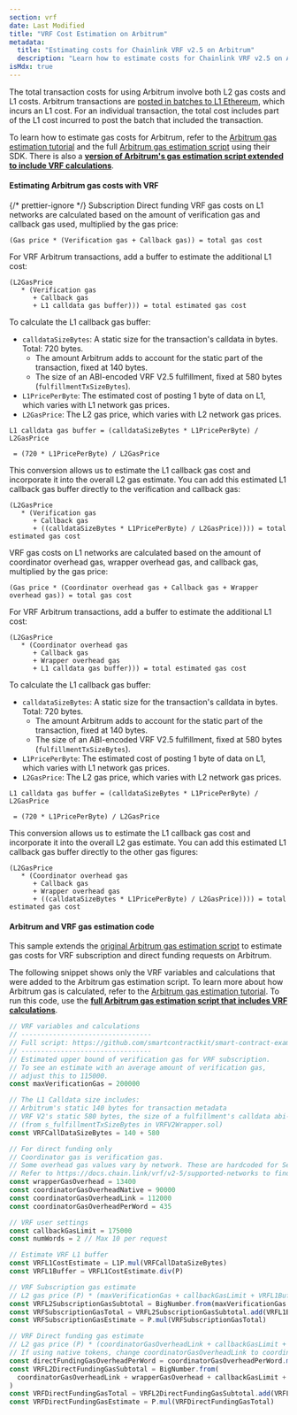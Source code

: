 ```yaml
---
section: vrf
date: Last Modified
title: "VRF Cost Estimation on Arbitrum"
metadata:
  title: "Estimating costs for Chainlink VRF v2.5 on Arbitrum"
  description: "Learn how to estimate costs for Chainlink VRF v2.5 on Arbitrum."
isMdx: true
---
```



The total transaction costs for using Arbitrum involve both L2 gas costs and L1 costs. Arbitrum transactions are [posted in batches to L1 Ethereum](https://developer.arbitrum.io/inside-arbitrum-nitro/#how-the-sequencer-publishes-the-sequence), which incurs an L1 cost. For an individual transaction, the total cost includes part of the L1 cost incurred to post the batch that included the transaction.

To learn how to estimate gas costs for Arbitrum, refer to the [Arbitrum gas estimation tutorial](https://developer.arbitrum.io/devs-how-tos/how-to-estimate-gas) and the full [Arbitrum gas estimation script](https://github.com/OffchainLabs/arbitrum-tutorials/tree/master/packages/gas-estimation) using their SDK. There is also a [**version of Arbitrum's gas estimation script extended to include VRF calculations**](#arbitrum-and-vrf-gas-estimation-code).

#### Estimating Arbitrum gas costs with VRF

{/* prettier-ignore */}
<TabsContent sharedStore="vrfMethod" client:visible>
<Fragment slot="tab.1">Subscription</Fragment>
<Fragment slot="tab.2">Direct funding</Fragment>
<Fragment slot="panel.1">
VRF gas costs on L1 networks are calculated based on the amount of verification gas and callback gas used, multiplied by the gas price:

```
(Gas price * (Verification gas + Callback gas)) = total gas cost
```

For VRF Arbitrum transactions, add a buffer to estimate the additional L1 cost:

```
(L2GasPrice
   * (Verification gas
      + Callback gas
      + L1 calldata gas buffer))) = total estimated gas cost
```

To calculate the L1 callback gas buffer:

- `calldataSizeBytes`: A static size for the transaction's calldata in bytes. Total: 720 bytes.
  - The amount Arbitrum adds to account for the static part of the transaction, fixed at 140 bytes.
  - The size of an ABI-encoded VRF V2.5 fulfillment, fixed at 580 bytes (`fulfillmentTxSizeBytes`).
- `L1PricePerByte`: The estimated cost of posting 1 byte of data on L1, which varies with L1 network gas prices.
- `L2GasPrice`: The L2 gas price, which varies with L2 network gas prices.

```
L1 calldata gas buffer = (calldataSizeBytes * L1PricePerByte) / L2GasPrice

 = (720 * L1PricePerByte) / L2GasPrice
```

This conversion allows us to estimate the L1 callback gas cost and incorporate it into the overall L2 gas estimate. You can add this estimated L1 callback gas buffer directly to the verification and callback gas:

```
(L2GasPrice
   * (Verification gas
      + Callback gas
      + ((calldataSizeBytes * L1PricePerByte) / L2GasPrice)))) = total estimated gas cost
```

</Fragment>
<Fragment slot="panel.2">
VRF gas costs on L1 networks are calculated based on the amount of coordinator overhead gas, wrapper overhead gas, and callback gas, multiplied by the gas price:

```
(Gas price * (Coordinator overhead gas + Callback gas + Wrapper overhead gas)) = total gas cost
```

For VRF Arbitrum transactions, add a buffer to estimate the additional L1 cost:

```
(L2GasPrice
   * (Coordinator overhead gas
      + Callback gas
      + Wrapper overhead gas
      + L1 calldata gas buffer))) = total estimated gas cost
```

To calculate the L1 callback gas buffer:

- `calldataSizeBytes`: A static size for the transaction's calldata in bytes. Total: 720 bytes.
  - The amount Arbitrum adds to account for the static part of the transaction, fixed at 140 bytes.
  - The size of an ABI-encoded VRF V2.5 fulfillment, fixed at 580 bytes (`fulfillmentTxSizeBytes`).
- `L1PricePerByte`: The estimated cost of posting 1 byte of data on L1, which varies with L1 network gas prices.
- `L2GasPrice`: The L2 gas price, which varies with L2 network gas prices.

```
L1 calldata gas buffer = (calldataSizeBytes * L1PricePerByte) / L2GasPrice

 = (720 * L1PricePerByte) / L2GasPrice
```

This conversion allows us to estimate the L1 callback gas cost and incorporate it into the overall L2 gas estimate. You can add this estimated L1 callback gas buffer directly to the other gas figures:

```
(L2GasPrice
   * (Coordinator overhead gas
      + Callback gas
      + Wrapper overhead gas
      + ((calldataSizeBytes * L1PricePerByte) / L2GasPrice)))) = total estimated gas cost
```

</Fragment>
</TabsContent>

#### Arbitrum and VRF gas estimation code

This sample extends the [original Arbitrum gas estimation script](https://github.com/OffchainLabs/arbitrum-tutorials/tree/master/packages/gas-estimation) to estimate gas costs for VRF subscription and direct funding requests on Arbitrum.

The following snippet shows only the VRF variables and calculations that were added to the Arbitrum gas estimation script. To learn more about how Arbitrum gas is calculated, refer to the [Arbitrum gas estimation tutorial](https://developer.arbitrum.io/devs-how-tos/how-to-estimate-gas). To run this code, use the [**full Arbitrum gas estimation script that includes VRF calculations**](https://github.com/smartcontractkit/smart-contract-examples/tree/main/vrf-arbitrum-gas-estimation).

```typescript
// VRF variables and calculations
// ---------------------------------
// Full script: https://github.com/smartcontractkit/smart-contract-examples/tree/main/vrf-arbitrum-gas-estimation
// ---------------------------------
// Estimated upper bound of verification gas for VRF subscription.
// To see an estimate with an average amount of verification gas,
// adjust this to 115000.
const maxVerificationGas = 200000

// The L1 Calldata size includes:
// Arbitrum's static 140 bytes for transaction metadata
// VRF V2's static 580 bytes, the size of a fulfillment's calldata abi-encoded in bytes
// (from s_fulfillmentTxSizeBytes in VRFV2Wrapper.sol)
const VRFCallDataSizeBytes = 140 + 580

// For direct funding only
// Coordinator gas is verification gas.
// Some overhead gas values vary by network. These are hardcoded for Sepolia.
// Refer to https://docs.chain.link/vrf/v2-5/supported-networks to find values for other networks.
const wrapperGasOverhead = 13400
const coordinatorGasOverheadNative = 90000
const coordinatorGasOverheadLink = 112000
const coordinatorGasOverheadPerWord = 435

// VRF user settings
const callbackGasLimit = 175000
const numWords = 2 // Max 10 per request

// Estimate VRF L1 buffer
const VRFL1CostEstimate = L1P.mul(VRFCallDataSizeBytes)
const VRFL1Buffer = VRFL1CostEstimate.div(P)

// VRF Subscription gas estimate
// L2 gas price (P) * (maxVerificationGas + callbackGasLimit + VRFL1Buffer)
const VRFL2SubscriptionGasSubtotal = BigNumber.from(maxVerificationGas + callbackGasLimit)
const VRFSubscriptionGasTotal = VRFL2SubscriptionGasSubtotal.add(VRFL1Buffer)
const VRFSubscriptionGasEstimate = P.mul(VRFSubscriptionGasTotal)

// VRF Direct funding gas estimate
// L2 gas price (P) * (coordinatorGasOverheadLink + callbackGasLimit + wrapperGasOverhead + VRFL1Buffer)
// If using native tokens, change coordinatorGasOverheadLink to coordinatorGasOverheadNative below
const directFundingGasOverheadPerWord = coordinatorGasOverheadPerWord.mul(numWords)
const VRFL2DirectFundingGasSubtotal = BigNumber.from(
  coordinatorGasOverheadLink + wrapperGasOverhead + callbackGasLimit + directFundingGasOverheadPerWord
)
const VRFDirectFundingGasTotal = VRFL2DirectFundingGasSubtotal.add(VRFL1Buffer)
const VRFDirectFundingGasEstimate = P.mul(VRFDirectFundingGasTotal)
```
